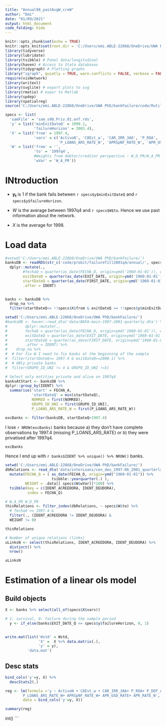 ```yaml
---
title: "Annual98_pastAvgW_creW"
author: "Emi"
date: "01/09/2021"
output: html_document
code_folding: hide
---
```


```r
knitr::opts_chunk$set(echo = TRUE)
knitr::opts_knit$set(root.dir = 'C:/Users/emi.ABLE-22868/OneDrive/UWA PhD/bankFailure/')
library(tidyverse)
library(lubridate)
library(tsibble) # Panel data/longitudinal
library(haven) # Access to Stata databases
library(tidygraph) # Plotting graphs
library("igraph", quietly = TRUE, warn.conflicts = FALSE, verbose = FALSE)
require(visNetwork)
library(writexl)
library(svglite) # export plots to svg
library(rmatio) # expor to Matlab
library(spdep)
library(spatialreg)
source('C:/Users/emi.ABLE-22868/OneDrive/UWA PhD/bankFailure/code/Rutils/Emi_R_utils.R')

```

```{=html}
<style type="text/css">
.main-container {
  max-width: 1000px;
  margin-left: auto;
  margin-right: auto;
}
</style>
```

```r
specs <- list(
  'samFile' = 'sam_s98.Priv.01.onT.rds',
  'y' = list('minExitDateQ' = 1999.1,
             'failureHorizon' = 2003.4),
  'X' = list('from' = 1997.4, 
             'vars' = c('ActivoN', 'C8Est_w', 'CAR_IRR_3A6', 'P_ROA', 'P_DEP_ARS_RATE',
                        'P_LOANS_ARS_RATE_W', 'APRSpNF_RATE_W', 'APR_USD_RATE', 'APR_RATE_W')),
  'W' = list('from' = '',
             'to' = '1997q4',
             #Weights from debtor/creditor perspective : W_D_PR/W_A_PR (Deudora / Acreeedora)
             'wVar' = 'W_A_PR'))
```
# INtroduction

-   $\bm{y_t}$ is 1 if the bank fails between `r specs$y$minExitDateQ` and `r specs$y$failureHorizon`.

-   $W$ is the average between 1997q4 and `r specs$W$to`. Hence we use past information about the network.

-   $X$ is the average for 1998.

# Load data

```r
#setwd('C:/Users/emi.ABLE-22868/OneDrive/UWA PhD/bankFailure/')
banksDB <- readRDS(str_c('code/probit/failureTill2001q4/annual/', specs$samFile)) %>%
  dplyr::mutate(., 
        #fechaQ = quarter(as_date(FECHA_D, origin=ymd('1960-01-01')), with_year=TRUE),
        exitDateQ = quarter(as_date(EXIT_DATE, origin=ymd('1960-01-01')), with_year=TRUE),
        startDateQ = quarter(as_date(FIRST_DATE, origin=ymd('1960-01-01')), with_year=TRUE),
        .after = IDENT) 
  

banks <- banksDB %>%
  drop_na %>%
  filter(startDateQ<= !!specs$X$from & exitDateQ >= !!specs$y$minExitDateQ) 
```

```r
setwd('C:/Users/emi.ABLE-22868/OneDrive/UWA PhD/bankFailure/')
#banksDB <- haven::read_dta('data/BAFA-main-1997-2001-quarterly.dta') %>%
#        dplyr::mutate(., 
#        fechaQ = quarter(as_date(FECHA_D, origin=ymd('1960-01-01')), with_year=TRUE),
#        exitDateQ = quarter(as_date(EXIT_DATE, origin=ymd('1960-01-01')), with_year=TRUE),
#        startDateQ = quarter(as_date(FIRST_DATE, origin=ymd('1960-01-01')), with_year=TRUE),
#        .after = IDENT) %>%
#    drop_na %>%
#  # For fix W I need to fix banks at the beginning of the sample
#  filter(startDateQ<= 1997.4 & exitDateQ>=2000.1) %>%
#  # ONly private banks
#  filter(GRUPO_ID_UNI != 4 & GRUPO_ID_UNI !=5)

# Select only entities private and alive on 1997q4
banksAtStart <- banksDB %>%
dplyr::group_by(IDENT) %>%
  summarise('start' = FECHA_A,
            'startDateQ' = min(startDateQ),
            NOMRED = first(NOMRED),
            GRUPO_ID_UNI = first(GRUPO_ID_UNI),
            P_LOANS_ARS_RATE_W = first(P_LOANS_ARS_RATE_W))

excBanks <- filter(banksDB, startDateQ>1997.4)
```

I lose `r NROW(excBanks)` banks because a) they don't have complete observations by 1997.4 (missing P_LOANS_ARS_RATE) or b) they were privatised after 1997q4.

```r
excBanks
```

Hence I end up with `r banks$IDENT %>% unique() %>% NROW()` banks.

```r
setwd('C:/Users/emi.ABLE-22868/OneDrive/UWA PhD/bankFailure/')
dbRelations <- read_dta('data/interLoans/cen_deu_1997-06_2001_quarterly.dta') %>%
  mutate(FECHA_Q = ( as_date(FECHA_D, origin=ymd("1960-01-01")) %>% 
                     tsibble::yearquarter(.) ),
         WEIGHT = .data[[ specs$W$wVar]]*100) %>%
  tsibble(key = c(IDENT_ACREEDORA, IDENT_DEUDORA), 
          index = FECHA_Q)

# W_A_PR W_D_PR
thisRelations <- filter_index(dbRelations, ~ specs$W$to) %>%
  # fechaQ >= 1997.4 &
  filter(., (IDENT_ACREEDORA != IDENT_DEUDORA) &
  WEIGHT != 0)

thisRelations

# Number of unique relations (links)
uLinksN <- select(thisRelations, IDENT_ACREEDORA, IDENT_DEUDORA) %>%
  distinct() %>%
  nrow()

uLinksN

```


# Estimation of a linear ols model

## Build objects

```r
X <- banks %>% select(all_of(specs$X$vars))

# 1: survival, 0: failure during the sample period
  y <- if_else(banks$EXIT_DATE_Q <= specs$y$failureHorizon, 0, 1)
  
```

```r
write.mat(list('Wstd' = Wstd,
               'X' =  X %>% data.matrix(.),
               'y' = y),
          'data.mat')
```

## Desc stats

```r
bind_cols('y'=y, X) %>% 
  descStats2(.)
```


```r
reg <- lm(formula ='y ~ ActivoN + C8Est_w + CAR_IRR_3A6+ P_ROA+ P_DEP_ARS_RATE +
        P_LOANS_ARS_RATE_W+ APRSpNF_RATE_W+ APR_USD_RATE+ APR_RATE_W',
        data = bind_cols('y'=y, X))

summary(reg)
```
int()
```
